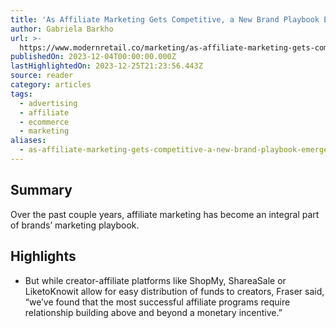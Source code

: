 ```yaml
---
title: 'As Affiliate Marketing Gets Competitive, a New Brand Playbook Emerges'
author: Gabriela Barkho
url: >-
  https://www.modernretail.co/marketing/as-affiliate-marketing-gets-competitive-a-new-brand-playbook-emerges/?utm_source=mrdis&utm_campaign=ecommerceweekly&utm_medium=email
publishedOn: 2023-12-04T00:00:00.000Z
lastHighlightedOn: 2023-12-25T21:23:56.443Z
source: reader
category: articles
tags:
  - advertising
  - affiliate
  - ecommerce
  - marketing
aliases:
  - as-affiliate-marketing-gets-competitive-a-new-brand-playbook-emerges
---
```

## Summary

Over the past couple years, affiliate marketing has become an integral part of brands’ marketing playbook.

## Highlights
- But while creator-affiliate platforms like ShopMy, ShareaSale or LiketoKnowit allow for easy distribution of funds to creators, Fraser said, “we’ve found that the most successful affiliate programs require relationship building above and beyond a monetary incentive.”

